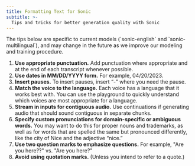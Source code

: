 ```yaml
---
title: Formatting Text for Sonic
subtitle: >-
  Tips and tricks for better generation quality with Sonic
---
```


<Note>
The tips below are specific to current models (`sonic-english` and `sonic-multilingual`), and may change in the future as we improve our modeling and training procedure.
</Note>

1. **Use appropriate punctuation.** Add punctuation where appropriate and at the end of each transcript whenever possible.
2. **Use dates in MM/DD/YYYY form.** For example, 04/20/2023.
3. **Insert pauses.** To insert pauses, insert “-” where you need the pause.
4. **Match the voice to the language.** Each voice has a language that it works best with. You can use the playground to quickly understand which voices are most appropriate for a language.
5. **Stream in inputs for contiguous audio.** Use continuations if generating audio that should sound contiguous in separate chunks.
6. **Specify custom pronunciations for domain-specific or ambiguous words.** You may want to do this for proper nouns and trademarks, as well as for words that are spelled the same but pronounced differently, like the city of Nice and the adjective “nice.”
7. **Use two question marks to emphasize questions.** For example, "Are you here??" vs. "Are you here?"
8. **Avoid using quotation marks.** (Unless you intend to refer to a quote.)
